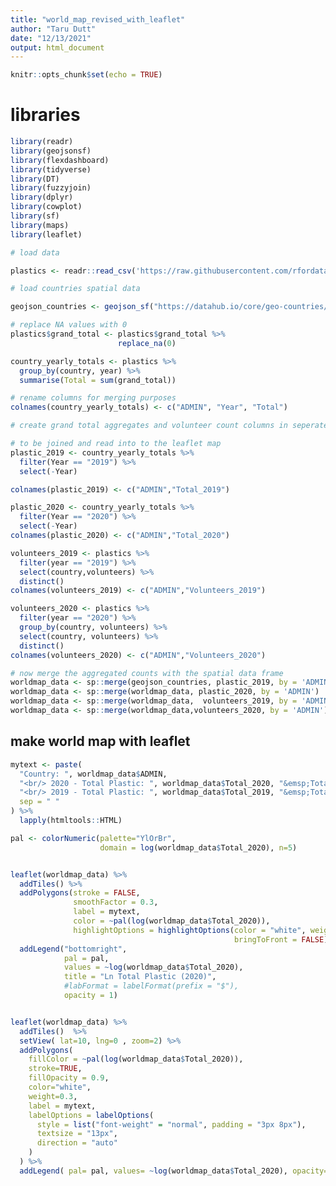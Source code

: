 ```yaml
---
title: "world_map_revised_with_leaflet"
author: "Taru Dutt"
date: "12/13/2021"
output: html_document
---
```


```r
knitr::opts_chunk$set(echo = TRUE)
```

# libraries

```r
library(readr)
library(geojsonsf)
library(flexdashboard)
library(tidyverse)
library(DT)
library(fuzzyjoin)
library(dplyr)
library(cowplot)
library(sf)
library(maps)
library(leaflet)
```

```r
# load data

plastics <- readr::read_csv('https://raw.githubusercontent.com/rfordatascience/tidytuesday/master/data/2021/2021-01-26/plastics.csv')

# load countries spatial data

geojson_countries <- geojson_sf("https://datahub.io/core/geo-countries/r/countries.geojson")

# replace NA values with 0
plastics$grand_total <- plastics$grand_total %>%
                        replace_na(0)

country_yearly_totals <- plastics %>%
  group_by(country, year) %>%
  summarise(Total = sum(grand_total))

# rename columns for merging purposes
colnames(country_yearly_totals) <- c("ADMIN", "Year", "Total")

# create grand total aggregates and volunteer count columns in seperate data frames

# to be joined and read into to the leaflet map
plastic_2019 <- country_yearly_totals %>%
  filter(Year == "2019") %>%
  select(-Year)

colnames(plastic_2019) <- c("ADMIN","Total_2019")

plastic_2020 <- country_yearly_totals %>%
  filter(Year == "2020") %>%
  select(-Year)
colnames(plastic_2020) <- c("ADMIN","Total_2020")

volunteers_2019 <- plastics %>%
  filter(year == "2019") %>%
  select(country,volunteers) %>%
  distinct()
colnames(volunteers_2019) <- c("ADMIN","Volunteers_2019")

volunteers_2020 <- plastics %>%
  filter(year == "2020") %>%
  group_by(country, volunteers) %>%
  select(country, volunteers) %>%
  distinct()
colnames(volunteers_2020) <- c("ADMIN","Volunteers_2020")

# now merge the aggregated counts with the spatial data frame
worldmap_data <- sp::merge(geojson_countries, plastic_2019, by = 'ADMIN')
worldmap_data <- sp::merge(worldmap_data, plastic_2020, by = 'ADMIN')
worldmap_data <- sp::merge(worldmap_data,  volunteers_2019, by = 'ADMIN')
worldmap_data <- sp::merge(worldmap_data,volunteers_2020, by = 'ADMIN')

```


## make world map with leaflet

```r
mytext <- paste(
  "Country: ", worldmap_data$ADMIN, 
  "<br/> 2020 - Total Plastic: ", worldmap_data$Total_2020, "&emsp;Total Volunteers: ", worldmap_data$Volunteers_2020,
  "<br/> 2019 - Total Plastic: ", worldmap_data$Total_2019, "&emsp;Total Volunteers: ", worldmap_data$Volunteers_2019,
  sep = " "
) %>%
  lapply(htmltools::HTML)

pal <- colorNumeric(palette="YlOrBr",
                    domain = log(worldmap_data$Total_2020), n=5)


leaflet(worldmap_data) %>%
  addTiles() %>%
  addPolygons(stroke = FALSE, 
              smoothFactor = 0.3, 
              label = mytext,
              color = ~pal(log(worldmap_data$Total_2020)),
              highlightOptions = highlightOptions(color = "white", weight = 2,
                                                  bringToFront = FALSE)) %>%
  addLegend("bottomright", 
            pal = pal, 
            values = ~log(worldmap_data$Total_2020),
            title = "Ln Total Plastic (2020)",
            #labFormat = labelFormat(prefix = "$"),
            opacity = 1)


leaflet(worldmap_data) %>% 
  addTiles()  %>% 
  setView( lat=10, lng=0 , zoom=2) %>%
  addPolygons( 
    fillColor = ~pal(log(worldmap_data$Total_2020)), 
    stroke=TRUE, 
    fillOpacity = 0.9, 
    color="white", 
    weight=0.3,
    label = mytext,
    labelOptions = labelOptions( 
      style = list("font-weight" = "normal", padding = "3px 8px"), 
      textsize = "13px", 
      direction = "auto"
    )
  ) %>%
  addLegend( pal= pal, values= ~log(worldmap_data$Total_2020), opacity=0.9, title = "Total plastic pollution", position = "bottomleft" )

 
```


